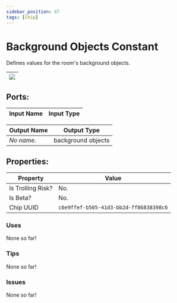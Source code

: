 ```yaml
---
sidebar_position: 47
tags: [Chip]
---
```


# Background Objects Constant


Defines values for the room's background objects.

| ![](https://images-ext-2.discordapp.net/external/MPmIaQzlEPmgGWlgi-WxBBXt0Bjv_zWPkg1y1f_sy3s/https/www.recroomcircuits.com/image/circuit/absolute-value?width=206&height=108) |
|-----|

## Ports:

| Input Name | Input Type |
|-----------|-----------|

| Output Name | Output Type |
|-----------|-----------|
| *No name.* | background objects |

## Properties:

| Property  | Value |
|-------------------|-----------|
| Is Trolling Risk? | No. |
| Is Beta? | No. |
| Chip UUID | `c6e9ffef-b505-41d3-bb2d-ff86838398c6` |

### Uses

None so far!

### Tips

None so far!

### Issues

None so far!